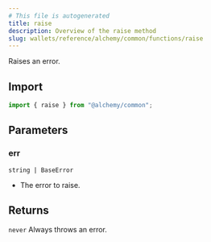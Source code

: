 ```yaml
---
# This file is autogenerated
title: raise
description: Overview of the raise method
slug: wallets/reference/alchemy/common/functions/raise
---
```


Raises an error.

## Import

```ts
import { raise } from "@alchemy/common";
```

## Parameters

### err

`string | BaseError`

- The error to raise.

## Returns

`never`
Always throws an error.
